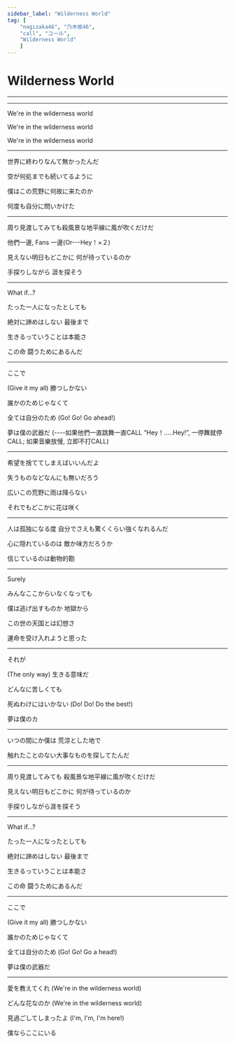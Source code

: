 ```yaml
---
sidebar_label: "Wilderness World"
tag: [
    "nogizaka46", "乃木坂46",
    "call", "コール",
    "Wilderness World"
    ]
---
```


# Wilderness World

---

<YouTubeCard id="dvF5g1rvt-c" />

<BilibiliCard id="BV1PD4y1V7t9" />

<BilibiliCard id="BV1Ab411R7aT" />

---

We're in the wilderness world

We're in the wilderness world

We're in the wilderness world

---

世界に終わりなんて無かったんだ <NickName />

空が何処までも続いてるように <NickName />

僕はこの荒野に何故に来たのか

何度も自分に問いかけた <SuperCute />

---

周り見渡してみても殺風景な地平線に風が吹くだけだ

他們一邊, Fans 一邊(Or---Hey！×２)

見えない明日もどこかに 何が待っているのか

手探りしながら 涯を探そう

---

What if...?

たった一人になったとしても <Hey count="2" />

絶対に諦めはしない 最後まで

生きるっていうことは本能さ <Hey count="2" />

この命 闘うためにあるんだ

---

ここで

(Give it my all) 勝つしかない

誰かのためじゃなくて

全ては自分のため (Go! Go! Go ahead!)

夢は僕の武器だ (----如果他們一直跳舞一直CALL “Hey！…..Hey!”, 一停舞就停CALL; 如果音樂放慢, 立即不打CALL)

---

希望を捨ててしまえばいいんだよ

失うものなどなんにも無いだろう

広いこの荒野に雨は降らない

それでもどこかに花は咲く

---

人は孤独になる度 自分でさえも驚くくらい強くなれるんだ

心に隠れているのは 敵か味方だろうか

信じているのは動物的勘

---

Surely

みんなここからいなくなっても <Hey count="2" />

僕は逃げ出すものか 地獄から

この世の天国とは幻想さ <Hey count="2" />

運命を受け入れようと思った

---

それが

(The only way) 生きる意味だ

どんなに苦しくても

死ぬわけにはいかない (Do! Do! Do the best!)

夢は僕のカ

---

いつの間にか僕は 荒涼とした地で

触れたことのない大事なものを探してたんだ

---

周り見渡してみても 殺風景な地平線に風が吹くだけだ

見えない明日もどこかに 何が待っているのか

手探りしながら涯を探そう

---

What if...?

たった一人になったとしても <Hey count="2" />

絶対に諦めはしない 最後まで

生きるっていうことは本能さ <Hey count="2" />

この命 闘うためにあるんだ

---

ここで

(Give it my all) 勝つしかない

誰かのためじゃなくて

全ては自分のため (Go! Go! Go a head!)

夢は僕の武器だ

---

愛を教えてくれ (We're in the wilderness world)

どんな花なのか (We're in the wilderness world)

見過ごしてしまったよ (I'm, I'm, I'm here!)

僕ならここにいる
